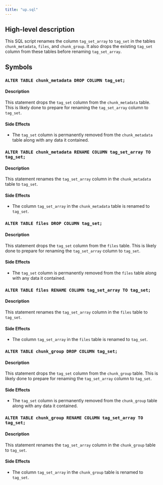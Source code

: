 ```yaml
---
title: "up.sql"
---
```


## High-level description
This SQL script renames the column `tag_set_array` to `tag_set` in the tables `chunk_metadata`, `files`, and `chunk_group`. It also drops the existing `tag_set` column from these tables before renaming `tag_set_array`.

## Symbols
### `ALTER TABLE chunk_metadata DROP COLUMN tag_set;`
#### Description
This statement drops the `tag_set` column from the `chunk_metadata` table. This is likely done to prepare for renaming the `tag_set_array` column to `tag_set`.

#### Side Effects
- The `tag_set` column is permanently removed from the `chunk_metadata` table along with any data it contained.

### `ALTER TABLE chunk_metadata RENAME COLUMN tag_set_array TO tag_set;`
#### Description
This statement renames the `tag_set_array` column in the `chunk_metadata` table to `tag_set`.

#### Side Effects
- The column `tag_set_array` in the `chunk_metadata` table is renamed to `tag_set`.

### `ALTER TABLE files DROP COLUMN tag_set;`
#### Description
This statement drops the `tag_set` column from the `files` table. This is likely done to prepare for renaming the `tag_set_array` column to `tag_set`.

#### Side Effects
- The `tag_set` column is permanently removed from the `files` table along with any data it contained.

### `ALTER TABLE files RENAME COLUMN tag_set_array TO tag_set;`
#### Description
This statement renames the `tag_set_array` column in the `files` table to `tag_set`.

#### Side Effects
- The column `tag_set_array` in the `files` table is renamed to `tag_set`.

### `ALTER TABLE chunk_group DROP COLUMN tag_set;`
#### Description
This statement drops the `tag_set` column from the `chunk_group` table. This is likely done to prepare for renaming the `tag_set_array` column to `tag_set`.

#### Side Effects
- The `tag_set` column is permanently removed from the `chunk_group` table along with any data it contained.

### `ALTER TABLE chunk_group RENAME COLUMN tag_set_array TO tag_set;`
#### Description
This statement renames the `tag_set_array` column in the `chunk_group` table to `tag_set`.

#### Side Effects
- The column `tag_set_array` in the `chunk_group` table is renamed to `tag_set`.
